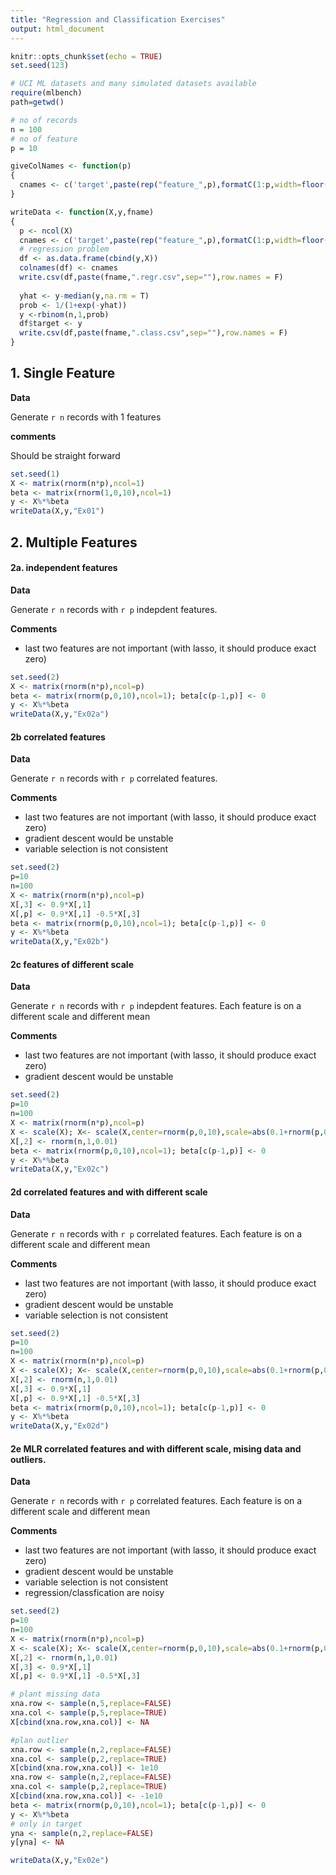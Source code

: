 ```yaml
---
title: "Regression and Classification Exercises"
output: html_document
---
```


```r
knitr::opts_chunk$set(echo = TRUE)
set.seed(123)

# UCI ML datasets and many simulated datasets available
require(mlbench)
path=getwd()

# no of records
n = 100
# no of feature
p = 10

giveColNames <- function(p)
{
  cnames <- c('target',paste(rep("feature_",p),formatC(1:p,width=floor(1+log10(p)),flag=0,format="d"),sep=""))
}

writeData <- function(X,y,fname)
{
  p <- ncol(X)
  cnames <- c('target',paste(rep("feature_",p),formatC(1:p,width=floor(1+log10(p)),flag=0,format="d"),sep=""))
  # regression problem
  df <- as.data.frame(cbind(y,X))
  colnames(df) <- cnames
  write.csv(df,paste(fname,".regr.csv",sep=""),row.names = F)
  
  yhat <- y-median(y,na.rm = T)
  prob <- 1/(1+exp(-yhat))
  y <-rbinom(n,1,prob)
  df$target <- y
  write.csv(df,paste(fname,".class.csv",sep=""),row.names = F)
}
```


## 1. Single Feature

**Data**

Generate `r n` records with 1 features

**comments**

Should be straight forward

```r
set.seed(1)
X <- matrix(rnorm(n*p),ncol=1)
beta <- matrix(rnorm(1,0,10),ncol=1)
y <- X%*%beta
writeData(X,y,"Ex01")
```




## 2. Multiple Features

#### 2a. independent features

**Data**

Generate `r n` records with `r p` indepdent features.

**Comments**

* last two features are not important (with lasso, it should produce exact zero)

```r
set.seed(2)
X <- matrix(rnorm(n*p),ncol=p)
beta <- matrix(rnorm(p,0,10),ncol=1); beta[c(p-1,p)] <- 0
y <- X%*%beta
writeData(X,y,"Ex02a")
```

#### 2b correlated features

**Data**

Generate `r n` records with `r p` correlated features.

**Comments**

* last two features are not important (with lasso, it should produce exact zero)
* gradient descent would be unstable
* variable selection is not consistent

```r
set.seed(2)
p=10
n=100
X <- matrix(rnorm(n*p),ncol=p)
X[,3] <- 0.9*X[,1]
X[,p] <- 0.9*X[,1] -0.5*X[,3]  
beta <- matrix(rnorm(p,0,10),ncol=1); beta[c(p-1,p)] <- 0
y <- X%*%beta
writeData(X,y,"Ex02b")
```


#### 2c features of different scale

**Data**

Generate `r n` records with `r p` indepdent features. Each feature is on a different scale and different mean

**Comments**

* last two features are not important (with lasso, it should produce exact zero)
* gradient descent would be unstable


```r
set.seed(2)
p=10
n=100
X <- matrix(rnorm(n*p),ncol=p)
X <- scale(X); X<- scale(X,center=rnorm(p,0,10),scale=abs(0.1+rnorm(p,0.5,15))) 
X[,2] <- rnorm(n,1,0.01)
beta <- matrix(rnorm(p,0,10),ncol=1); beta[c(p-1,p)] <- 0
y <- X%*%beta
writeData(X,y,"Ex02c")
```


#### 2d correlated features and with different scale

**Data**

Generate `r n` records with `r p` correlated features. Each feature is on a different scale and different mean

**Comments**

* last two features are not important (with lasso, it should produce exact zero)
* gradient descent would be unstable
* variable selection is not consistent

```r
set.seed(2)
p=10
n=100
X <- matrix(rnorm(n*p),ncol=p)
X <- scale(X); X<- scale(X,center=rnorm(p,0,10),scale=abs(0.1+rnorm(p,0.5,15))) 
X[,2] <- rnorm(n,1,0.01)
X[,3] <- 0.9*X[,1]
X[,p] <- 0.9*X[,1] -0.5*X[,3]  
beta <- matrix(rnorm(p,0,10),ncol=1); beta[c(p-1,p)] <- 0
y <- X%*%beta
writeData(X,y,"Ex02d")
```


#### 2e MLR correlated features and with different scale, mising data and outliers.

**Data**

Generate `r n` records with `r p` correlated features. Each feature is on a different scale and different mean

**Comments**

* last two features are not important (with lasso, it should produce exact zero)
* gradient descent would be unstable
* variable selection is not consistent
* regression/classfication are noisy


```r
set.seed(2)
p=10
n=100
X <- matrix(rnorm(n*p),ncol=p)
X <- scale(X); X<- scale(X,center=rnorm(p,0,10),scale=abs(0.1+rnorm(p,0.5,15))) 
X[,2] <- rnorm(n,1,0.01)
X[,3] <- 0.9*X[,1]
X[,p] <- 0.9*X[,1] -0.5*X[,3]

# plant missing data
xna.row <- sample(n,5,replace=FALSE)
xna.col <- sample(p,5,replace=TRUE)
X[cbind(xna.row,xna.col)] <- NA

#plan outlier
xna.row <- sample(n,2,replace=FALSE)
xna.col <- sample(p,2,replace=TRUE)
X[cbind(xna.row,xna.col)] <- 1e10
xna.row <- sample(n,2,replace=FALSE)
xna.col <- sample(p,2,replace=TRUE)
X[cbind(xna.row,xna.col)] <- -1e10
beta <- matrix(rnorm(p,0,10),ncol=1); beta[c(p-1,p)] <- 0
y <- X%*%beta
# only in target
yna <- sample(n,2,replace=FALSE)
y[yna] <- NA

writeData(X,y,"Ex02e")
```


